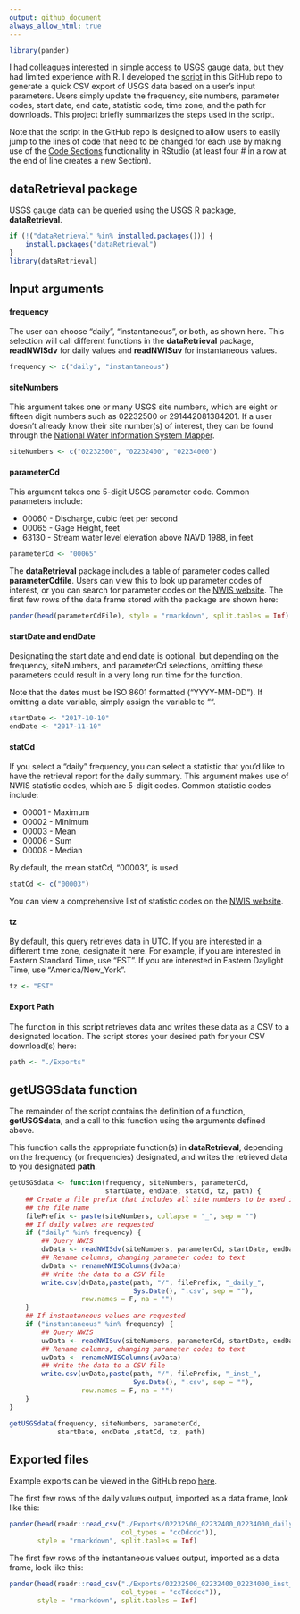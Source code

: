 ```yaml
---
output: github_document
always_allow_html: true
---
```


```r
library(pander)
```

I had colleagues interested in simple access to USGS gauge data, but they had limited experience with R.  I developed the [script](https://github.com/mguyette/QueryUSGS/blob/master/USGSDataRetrieval.R) in this GitHub repo to generate a quick CSV export of USGS data based on a user's input parameters.  Users simply update the frequency, site numbers, parameter codes, start date, end date, statistic code, time zone, and the path for downloads.  This project briefly summarizes the steps used in the script.

Note that the script in the GitHub repo is designed to allow users to easily jump to the lines of code that need to be changed for each use by making use of the [Code Sections](https://support.rstudio.com/hc/en-us/articles/200484568-Code-Folding-and-Sections) functionality in RStudio (at least four # in a row at the end of line creates a new Section).

## dataRetrieval package

USGS gauge data can be queried using the USGS R package, **dataRetrieval**.

```r
if (!("dataRetrieval" %in% installed.packages())) {
    install.packages("dataRetrieval") 
}
library(dataRetrieval)
```

## Input arguments

#### frequency

The user can choose "daily", "instantaneous", or both, as shown here.  This selection will call different functions in the **dataRetrieval** package, **readNWISdv** for daily values and **readNWISuv** for instantaneous values.

```r
frequency <- c("daily", "instantaneous")
```

#### siteNumbers

This argument takes one or many USGS site numbers, which are eight or fifteen digit numbers such as 02232500 or 291442081384201.  If a user doesn't already know their site number(s) of interest, they can be found through the [National Water Information System Mapper](https://maps.waterdata.usgs.gov/mapper/index.html).

```r
siteNumbers <- c("02232500", "02232400", "02234000")
```

#### parameterCd

This argument takes one 5-digit USGS parameter code.  Common parameters include:   

* 00060 - Discharge, cubic feet per second  
* 00065 - Gage Height, feet  
* 63130 - Stream water level elevation above NAVD 1988, in feet  

```r
parameterCd <- "00065"
```

The **dataRetrieval** package includes a table of parameter codes called **parameterCdfile**.  Users can view this to look up parameter codes of interest, or you can search for parameter codes on the [NWIS website](https://nwis.waterdata.usgs.gov/nwis/pmcodes/).  The first few rows of the data frame stored with the package are shown here:
```r
pander(head(parameterCdFile), style = "rmarkdown", split.tables = Inf)
```

#### startDate and endDate

Designating the start date and end date is optional, but depending on the frequency, siteNumbers, and parameterCd selections, omitting these parameters could result in a very long run time for the function.

Note that the dates must be ISO 8601 formatted ("YYYY-MM-DD").  If omitting a date variable, simply assign the variable to "".

```r
startDate <- "2017-10-10"
endDate <- "2017-11-10"
```

#### statCd

If you select a "daily" frequency, you can select a statistic that you'd like to have the retrieval report for the daily summary.  This argument makes use of NWIS statistic codes, which are 5-digit codes.  Common statistic codes include:

* 00001 - Maximum
* 00002 - Minimum
* 00003 - Mean
* 00006 - Sum
* 00008 - Median

By default, the mean statCd, "00003", is used.  

```r
statCd <- c("00003")
```

You can view a comprehensive list of statistic codes on the [NWIS website](https://help.waterdata.usgs.gov/stat_code).

#### tz

By default, this query retrieves data in UTC.  If you are interested in a different time zone, designate it here.  For example, if you are interested in Eastern Standard Time, use "EST".  If you are interested in Eastern Daylight Time, use "America/New_York".

```r
tz <- "EST"
```

#### Export Path

The function in this script retrieves data and writes these data as a CSV to a designated location.  The script stores your desired path for your CSV download(s) here:

```r
path <- "./Exports"
```

## getUSGSdata function

The remainder of the script contains the definition of a function, **getUSGSdata**, and a call to this function using the arguments defined above.

This function calls the appropriate function(s) in **dataRetrieval**, depending on the frequency (or frequencies) designated, and writes the retrieved data to you designated **path**.

```r
getUSGSdata <- function(frequency, siteNumbers, parameterCd,
                        startDate, endDate, statCd, tz, path) {
    ## Create a file prefix that includes all site numbers to be used in
    ## the file name
    filePrefix <- paste(siteNumbers, collapse = "_", sep = "")
    ## If daily values are requested
    if ("daily" %in% frequency) {
        ## Query NWIS
        dvData <- readNWISdv(siteNumbers, parameterCd, startDate, endDate, statCd)
        ## Rename columns, changing parameter codes to text
        dvData <- renameNWISColumns(dvData)
        ## Write the data to a CSV file
        write.csv(dvData,paste(path, "/", filePrefix, "_daily_",
                               Sys.Date(), ".csv", sep = ""),
                  row.names = F, na = "")
    }
    ## If instantaneous values are requested
    if ("instantaneous" %in% frequency) {
        ## Query NWIS
        uvData <- readNWISuv(siteNumbers, parameterCd, startDate, endDate, tz)
        ## Rename columns, changing parameter codes to text
        uvData <- renameNWISColumns(uvData)
        ## Write the data to a CSV file
        write.csv(uvData,paste(path, "/", filePrefix, "_inst_",
                               Sys.Date(), ".csv", sep = ""),
                  row.names = F, na = "")
    }
}

getUSGSdata(frequency, siteNumbers, parameterCd,
            startDate, endDate ,statCd, tz, path)
```

## Exported files

Example exports can be viewed in the GitHub repo [here](https://github.com/mguyette/QueryUSGS/tree/master/Exports).

The first few rows of the daily values output, imported as a data frame, look like this:

```r
pander(head(readr::read_csv("./Exports/02232500_02232400_02234000_daily_2018-01-09.csv",
                            col_types = "ccDdcdc")),
       style = "rmarkdown", split.tables = Inf)
```

The first few rows of the instantaneous values output, imported as a data frame, look like this:

```r
pander(head(readr::read_csv("./Exports/02232500_02232400_02234000_inst_2018-01-09.csv",
                            col_types = "ccTdcdcc")),
       style = "rmarkdown", split.tables = Inf)
```
